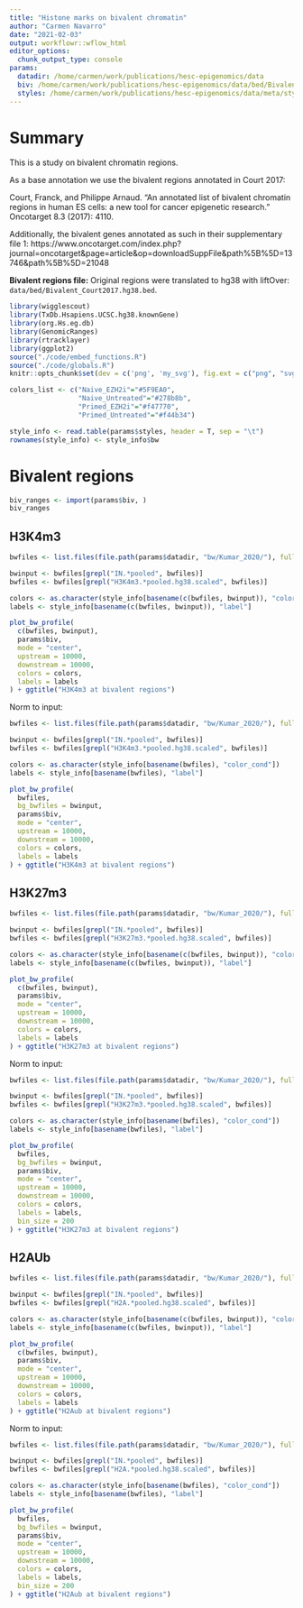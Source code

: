 ```yaml
---
title: "Histone marks on bivalent chromatin"
author: "Carmen Navarro"
date: "2021-02-03"
output: workflowr::wflow_html
editor_options:
  chunk_output_type: console
params:
  datadir: /home/carmen/work/publications/hesc-epigenomics/data
  biv: /home/carmen/work/publications/hesc-epigenomics/data/bed/Bivalent_Court2017.hg38.bed
  styles: /home/carmen/work/publications/hesc-epigenomics/data/meta/style_info.csv
---
```


# Summary

This is a study on bivalent chromatin regions.

As a base annotation we use the bivalent regions annotated in Court 2017:

Court, Franck, and Philippe Arnaud. "An annotated list of bivalent chromatin
regions in human ES cells: a new tool for cancer epigenetic research."
Oncotarget 8.3 (2017): 4110.

Additionally, the bivalent genes annotated as such in their supplementary
file 1: https://www.oncotarget.com/index.php?journal=oncotarget&page=article&op=downloadSuppFile&path%5B%5D=13746&path%5B%5D=21048

**Bivalent regions file:** Original regions were translated to hg38 with 
liftOver: `data/bed/Bivalent_Court2017.hg38.bed`.

```r
library(wigglescout)
library(TxDb.Hsapiens.UCSC.hg38.knownGene)
library(org.Hs.eg.db)
library(GenomicRanges)
library(rtracklayer)
library(ggplot2)
source("./code/embed_functions.R")
source("./code/globals.R")
knitr::opts_chunk$set(dev = c('png', 'my_svg'), fig.ext = c("png", "svg"), fig.width = 8, fig.height = 8)
```

```r
colors_list <- c("Naive_EZH2i"="#5F9EA0",
                 "Naive_Untreated"="#278b8b",
                 "Primed_EZH2i"="#f47770",
                 "Primed_Untreated"="#f44b34")

style_info <- read.table(params$styles, header = T, sep = "\t")
rownames(style_info) <- style_info$bw
```

# Bivalent regions
```r
biv_ranges <- import(params$biv, )
biv_ranges
``` 


## H3K4m3 

```r
bwfiles <- list.files(file.path(params$datadir, "bw/Kumar_2020/"), full.names = T)

bwinput <- bwfiles[grepl("IN.*pooled", bwfiles)]
bwfiles <- bwfiles[grepl("H3K4m3.*pooled.hg38.scaled", bwfiles)]

colors <- as.character(style_info[basename(c(bwfiles, bwinput)), "color_cond"])
labels <- style_info[basename(c(bwfiles, bwinput)), "label"]

plot_bw_profile(
  c(bwfiles, bwinput),
  params$biv,
  mode = "center",
  upstream = 10000,
  downstream = 10000,
  colors = colors,
  labels = labels
) + ggtitle("H3K4m3 at bivalent regions")

``` 

Norm to input:

```r
bwfiles <- list.files(file.path(params$datadir, "bw/Kumar_2020/"), full.names = T)

bwinput <- bwfiles[grepl("IN.*pooled", bwfiles)]
bwfiles <- bwfiles[grepl("H3K4m3.*pooled.hg38.scaled", bwfiles)]

colors <- as.character(style_info[basename(bwfiles), "color_cond"])
labels <- style_info[basename(bwfiles), "label"]

plot_bw_profile(
  bwfiles,
  bg_bwfiles = bwinput,
  params$biv,
  mode = "center",
  upstream = 10000,
  downstream = 10000,
  colors = colors,
  labels = labels
) + ggtitle("H3K4m3 at bivalent regions")

``` 

## H3K27m3

```r
bwfiles <- list.files(file.path(params$datadir, "bw/Kumar_2020/"), full.names = T)

bwinput <- bwfiles[grepl("IN.*pooled", bwfiles)]
bwfiles <- bwfiles[grepl("H3K27m3.*pooled.hg38.scaled", bwfiles)]

colors <- as.character(style_info[basename(c(bwfiles, bwinput)), "color_cond"])
labels <- style_info[basename(c(bwfiles, bwinput)), "label"]

plot_bw_profile(
  c(bwfiles, bwinput),
  params$biv,
  mode = "center",
  upstream = 10000,
  downstream = 10000,
  colors = colors,
  labels = labels
) + ggtitle("H3K27m3 at bivalent regions")

``` 

Norm to input:

```r
bwfiles <- list.files(file.path(params$datadir, "bw/Kumar_2020/"), full.names = T)

bwinput <- bwfiles[grepl("IN.*pooled", bwfiles)]
bwfiles <- bwfiles[grepl("H3K27m3.*pooled.hg38.scaled", bwfiles)]

colors <- as.character(style_info[basename(bwfiles), "color_cond"])
labels <- style_info[basename(bwfiles), "label"]

plot_bw_profile(
  bwfiles, 
  bg_bwfiles = bwinput,
  params$biv,
  mode = "center",
  upstream = 10000,
  downstream = 10000,
  colors = colors,
  labels = labels,
  bin_size = 200
) + ggtitle("H3K27m3 at bivalent regions")

``` 

## H2AUb

```r
bwfiles <- list.files(file.path(params$datadir, "bw/Kumar_2020/"), full.names = T)

bwinput <- bwfiles[grepl("IN.*pooled", bwfiles)]
bwfiles <- bwfiles[grepl("H2A.*pooled.hg38.scaled", bwfiles)]

colors <- as.character(style_info[basename(c(bwfiles, bwinput)), "color_cond"])
labels <- style_info[basename(c(bwfiles, bwinput)), "label"]

plot_bw_profile(
  c(bwfiles, bwinput),
  params$biv,
  mode = "center",
  upstream = 10000,
  downstream = 10000,
  colors = colors,
  labels = labels
) + ggtitle("H2Aub at bivalent regions")

``` 

Norm to input:

```r
bwfiles <- list.files(file.path(params$datadir, "bw/Kumar_2020/"), full.names = T)

bwinput <- bwfiles[grepl("IN.*pooled", bwfiles)]
bwfiles <- bwfiles[grepl("H2A.*pooled.hg38.scaled", bwfiles)]

colors <- as.character(style_info[basename(bwfiles), "color_cond"])
labels <- style_info[basename(bwfiles), "label"]

plot_bw_profile(
  bwfiles, 
  bg_bwfiles = bwinput,
  params$biv,
  mode = "center",
  upstream = 10000,
  downstream = 10000,
  colors = colors,
  labels = labels,
  bin_size = 200
) + ggtitle("H2Aub at bivalent regions")

``` 



